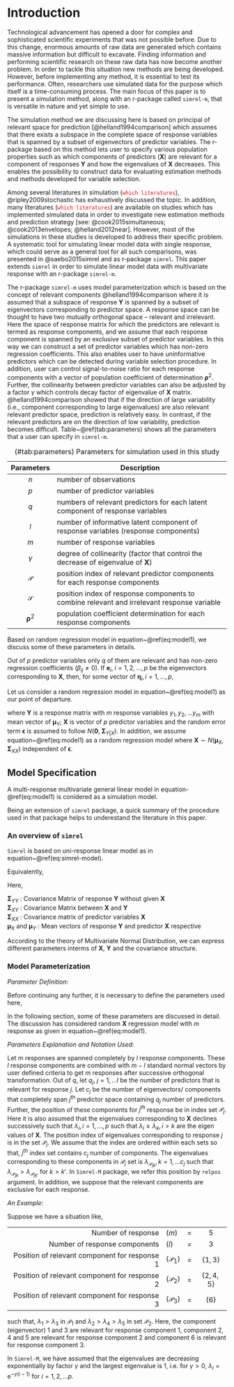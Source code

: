 # Introduction

Technological advancement has opened a door for complex and sophisticated scientific experiments that was not possible before. Due to this change, enormous amounts of raw data are generated which contains massive information but difficult to excavate. Finding information and performing scientific research on these raw data has now become another problem. In order to tackle this situation new methods are being developed. However, before implementing any method, it is essential to test its performance. Often, researchers use simulated data for the purpose which itself is a time-consuming process. The main focus of this paper is to present a simulation method, along with an r-package called `simrel-m`, that is versatile in nature and yet simple to use. 

The simulation method we are discussing here is based on principal of relevant space for prediction [@helland1994comparison]  which assumes that there exists a subspace in the complete space of response variables that is spanned by a subset of eigenvectors of predictor variables. The r-package based on this method lets user to specify various population properties such as  which components of predictors $(\mathbf{X})$ are relevant for a component of responses $\mathbf{Y}$ and how the eigenvalues of $\mathbf{X}$ decreases. This enables the possibility to construct data for evaluating estimation methods and methods developed for variable selection. 

Among several literatures in simulation (<span style="color:red;">\color{red}`which literatures`</span>), @ripley2009stochastic has exhaustively discussed the topic. In addition, many literatures (<span style="color:red;">\color{red}`which literatures`</span>) are available on studies which has implemented simulated data in order to investigate new estimation methods and prediction strategy [see: @cook2015simultaneous; @cook2013envelopes; @helland2012near]. However, most of the simulations in these studies is developed to address their specific problem. A systematic tool for simulating linear model data with single response, which could serve as a general tool for all such comparisons, was presented in @saebo2015simrel and as r-package `simrel`. This paper extends `simrel` in order to simulate linear model data with multivariate response with an r-package `simrel-m`.

The r-package `simrel-m` uses model parameterization which is based on the concept of relevant components @helland1994comparison where it is assumed that a subspace of response $\mathbf{Y}$ is spanned by a subset of eigenvectors corresponding to predictor space. A response space can be thought to have two mutually orthogonal space -- relevant and irrelevant. Here the space of response matrix for which the predictors are relevant is termed as response components, and we assume that each response component is spanned by an exclusive subset of predictor variables. In this way we can construct a set of predictor variables which has non-zero regression coefficients. This also enables user to have uninformative predictors which can be detected during variable selection procedure. In addition, user can control signal-to-noise ratio for each response components with a vector of population coefficient of determination $\boldsymbol{\rho}^2$. Further, the collinearity between predictor variables can also be adjusted by a factor $\gamma$ which controls decay factor of eigenvalue of $\mathbf{X}$ matrix. @helland1994comparison showed that if the direction of large variability (i.e., component corresponding to large eigenvalues) are also relevant relevant predictor space, prediction is relatively easy. In contrast, if the relevant predictors are on the direction of low variability, prediction becomes difficult. Table~\@ref(tab:parameters) shows all the parameters that a user can specify in `simrel-m`.

Table: (#tab:parameters) Parameters for simulation used in this study

| Parameters             | Description                                                                                  |
| :--------------------: | -------------------------------------------------------------------------------------------- |
| $n$                    | number of observations                                                                       |
| $p$                    | number of predictor variables                                                                |
| $q$                    | numbers of relevant predictors for each latent component of response variables               |
| $l$                    | number of informative latent component of response variables (response components)           |
| $m$                    | number of response variables                                                                 |
| $\gamma$               | degree of collinearity (factor that control the decrease of eigenvalue of $\mathbf{X}$)      |
| $\mathcal{P}$          | position index of relevant predictor components for each response components                 |
| $\mathcal{S}$          | position index of response components to combine relevant and irrelevant response variable   |
| $\boldsymbol{\rho}^2$  | population coefficient determination for each response components                            |

Based on random regression model in equation~\@ref(eq:model1), we discuss some of these parameters in details. 

Out of $p$ predictor variables only $q$ of them are relevant and has non-zero regression coefficients $(\beta_{ij} \ne 0)$. If $\boldsymbol{e}_i, \; i = 1, 2, \ldots, p$ be the eigenvectors corresponding to $\mathbf{X}$, then, for some vector of $\boldsymbol{\eta}_i, i = 1, \ldots, p$, 

\begin{equation}
\mathbf{B} = \begin{bmatrix} \boldsymbol{\eta}_1 & \ldots & \boldsymbol{\eta}_p \end{bmatrix} \begin{bmatrix} \mathbf{e}_1 \\ \vdots \\ \mathbf{e}_p \end{bmatrix}
(\#eq:beta-eigenvector-relation)
\end{equation}


Let us consider a random regression model in equation~\@ref(eq:model1) as our point of departure.

\begin{equation}
  \mathbf{Y} = \boldsymbol{\mu}_Y + \mathbf{B}^t (\mathbf{X} - \boldsymbol{\mu}_X) + \boldsymbol{\epsilon}
  (\#eq:model1)
\end{equation}
where $\mathbf{Y}$ is a response matrix with $m$ response variables $y_1, y_2, \ldots y_m$ with mean vector of $\boldsymbol{\mu}_Y$; $\mathbf{X}$ is vector of $p$ predictor variables and the random error term $\boldsymbol{\epsilon}$ is assumed to follow $N(\boldsymbol{0},\; \boldsymbol{\Sigma}_{Y|X})$. In addition, we assume equation~\@ref(eq:model1) as a random regression model where $\mathbf{X} \sim N\left(\boldsymbol{\mu}_X, \boldsymbol{\Sigma}_{XX}\right)$ independent of $\boldsymbol{\epsilon}$.

## Model Specification

A multi-response multivariate general linear model in equation-\@ref(eq:model1) is conidered as a simulation model.

Being an extension of `simrel` package, a quick summary of the procedure used in that package  helps to underestand the literature in this paper.

### An overview of `simrel`

`Simrel` is based on uni-response linear model as in equation~\@ref(eq:simrel-model).

\begin{equation}
(\#eq:simrel-model)
  \begin{bmatrix}
    y \\ \mathbf{X}
  \end{bmatrix} \sim
  \mathcal{N}\left(
    \begin{bmatrix}
      \mu_y \\ \boldsymbol{\mu_X}
    \end{bmatrix},
    \begin{bmatrix}
      \sigma_y^2               & \boldsymbol{\sigma_{Xy}}^t \\
      \boldsymbol{\sigma_{Xy}} & \boldsymbol{\Sigma_{XX}}
    \end{bmatrix}
  \right)
\end{equation}

 Equivalently,

\begin{equation}
  \begin{bmatrix}\mathbf{Y}\\ \mathbf{X}\end{bmatrix} \sim N(\boldsymbol{\mu}, \boldsymbol{\Sigma})
  = N \left(
    \begin{bmatrix}
      \boldsymbol{\mu}_Y \\
      \boldsymbol{\mu}_X
    \end{bmatrix},
    \begin{bmatrix}
      \boldsymbol{\Sigma}_{YY} & \boldsymbol{\Sigma}_{XY}^t \\
      \boldsymbol{\Sigma}_{XY} & \boldsymbol{\Sigma}_{XX}
    \end{bmatrix}
  \right)
  (\#eq:model2)
\end{equation}

Here,

$\boldsymbol{\Sigma}_{YY}$ :                    Covariance Matrix of response $\mathbf{Y}$ without given $\mathbf{X}$            
$\boldsymbol{\Sigma}_{XY}$ :                    Covariance Matrix between $\mathbf{X}$ and $\mathbf{Y}$                      
$\boldsymbol{\Sigma}_{XX}$ :                    Covariance matrix of predictor variables $\mathbf{X}$                            
$\boldsymbol{\mu}_X$ and $\boldsymbol{\mu}_Y$ : Mean vectors of response $\mathbf{Y}$ and predictor $\mathbf{X}$ respective 

According to the theory of Multivariate Normal Distribution, we can express different parameters interms of $\mathbf{X}$, $\mathbf{Y}$ and the covariance structure.

### Model Parameterization



_Parameter Definition:_

Before continuing any further, it is necessary to define the parameters used here,


In the following section, some of these parameters are discussed in detail. The discussion has considered random $\mathbf{X}$ regression model with $m$ response as given in equation~\@ref(eq:model1).

_Parameters Explanation and Notation Used:_

Let $m$ responses are spanned completely by $l$ response components. These $l$ response components are combined with $m-l$ standard normal vectors by user defined criteria to get $m$ responses after successive orthogonal transformation. Out of $q$, let $q_j,\; j = 1, \ldots l$ be the number of predictors that is relevant for response $j$. Let $c_j$ be the number of eigenvectors/ components that completely span $j^\text{th}$ predictor space containing $q_j$ number of predictors. Further, the position of these components for $j^\text{th}$ response be in index set $\mathcal{P}_j$. Here it is also assumed that the eigenvalues corresponding to $\mathbf{X}$ declines successively such that $\lambda_i, i = 1, \ldots, p$ such that $\lambda_i \ge \lambda_k, i > k$ are the eigen values of $\mathbf{X}$. The position index of eigenvalues corresponding to response $j$ is in the set $\mathcal{P}_j$. We assume that the index are ordered within each sets so that, $j^\text{th}$ index set contains $c_j$ number of components. The eigenvalues corresponding to these components in $\mathcal{P}_j$ set is $\lambda_{\mathcal{P}_{jk}}, k = 1, \ldots c_j$ such that $\lambda_{\mathcal{P}_{jk}} > \lambda_{\mathcal{P}_{jk'}}$ for $k > k'$. In `Simrel-M` package, we refer this position by `relpos` argument. In addition, we suppose that the relevant components are exclusive for each response.

_An Example:_

Suppose we have a situation like,

-------------------------------------------------------------- ------------------- --- ---------------------------
                                            Number of response $(m)$                =   5                         
                                 Number of response components $(l)$                =   3                         
                 Position of relevant component for response 1 $(\mathcal{P}_1)$    =   $\left\{ 1, 3 \right\}$   
                 Position of relevant component for response 2 $(\mathcal{P}_2)$    =   $\left\{ 2, 4, 5 \right\}$
                 Position of relevant component for response 3 $(\mathcal{P}_3)$    =   $\left\{ 6 \right\}$      
-------------------------------------------------------------- ------------------- --- ---------------------------

such that, $\lambda_1 > \lambda_3$ in $\mathcal{P}_1$ and $\lambda_2 > \lambda_4 > \lambda_5$ in set $\mathcal{P}_2$. Here, the component (eigenvector) 1 and 3 are relevant for response component 1, component 2, 4 and 5 are relevant for response component 2 and component 6 is relevant for response component 3.

In `Simrel-M`, we have assumed that the eigenvalues are decreasing exponentially by factor $\gamma$ and the largest eigenvalue is 1, i.e. for $\gamma > 0$, $\lambda_i = \text{e}^{-\gamma(i-1)}$ for $i = 1, 2, \ldots p$.
